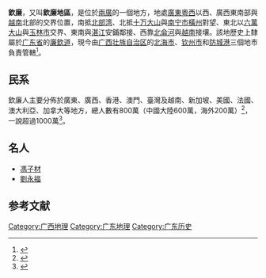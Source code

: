 {{Expand language|1=zh-yue|time=2021-02-15T09:45:07+00:00}}
'''欽廉'''，又叫'''欽廉地區'''，是位於[[兩廣|兩廣]]的一個地方，地處[[廣東|廣東]][[粵西|粵西]]以西、廣西東南部與[[越南|越南]]北部的交界位置，南抵[[北部湾|北部湾]]、北抵[[十万大山|十万大山]]與[[南宁市|南宁市]][[橫州|橫州]]對望、東北以[[六萬大山|六萬大山]]與[[玉林市|玉林市]]交界、東南與[[湛江|湛江]]安鋪鄰接、西靠[[北侖河|北侖河]]與[[越南|越南]]接壤。該地歷史上隸屬於[[广东省|广东省]]的[[廉欽道|廉欽道]]，現今由[[广西壮族自治区|广西壮族自治区]]的[[北海市|北海市]]、[[钦州市|钦州市]]和[[防城港|防城港]]三個地市負責管轄<ref>{{cite news |title=清末民初钦廉改隶之争探究 |url=http://www.iqh.net.cn/info.asp?column_id=7730 |publisher=中国人民大学清史研究所 |accessdate=2021-02-15 |archive-date=2021-01-25 |archive-url=https://web.archive.org/web/20210125010727/http://iqh.net.cn/info.asp?column_id=7730 |dead-url=no }}</ref>。

== 民系 ==
欽廉人主要分佈於廣東、廣西、香港、澳門、臺灣及越南、新加坡、美國、法國、澳大利亞、加拿大等地方，總人數有800萬（中國大陸600萬，海外200萬）<ref>{{引網|title=第四屆世界欽廉懇親大會在越南隆重舉行|url=http://sjqlr.com/detail.jsp?c=0403&id=93|access-date=|date=|last=|first=|website=世界欽廉人 世界欽廉懇親大會官網|archive-url=https://web.archive.org/web/20200705093011/http://sjqlr.com/detail.jsp?c=0403&id=93|archive-date=2020年7月5號|url-status=dead}}</ref>，一說超過1000萬<ref>{{引網|title=欽廉人及其精神|url=http://sjqlr.com/detail.jsp?c=0101&id=38|access-date=|date=|last=|first=|website=世界欽廉人 世界欽廉懇親大會官網|archive-url=|archive-date=|url-status=dead}}</ref>。

== 名人 ==

* [[冯子才|馮子材]]
* [[刘永福|劉永福]]

==参考文献==
{{reflist}}

[[Category:广西地理|Category:广西地理]]
[[Category:广东地理|Category:广东地理]]
[[Category:广东历史|Category:广东历史]]